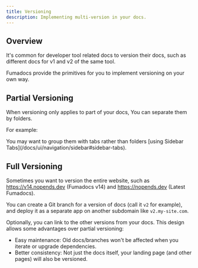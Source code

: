 ```yaml
---
title: Versioning
description: Implementing multi-version in your docs.
---
```


## Overview

It's common for developer tool related docs to version their docs, such as different docs for v1 and v2 of the same tool.

Fumadocs provide the primitives for you to implement versioning on your own way.

## Partial Versioning

When versioning only applies to part of your docs, You can separate them by folders.

For example:

<Files>
  <Folder name="java-sdk" defaultOpen>
    <Folder name="v1" defaultOpen>
      <File name="getting-started.mdx" />
    </Folder>
    <Folder name="v2" defaultOpen>
      <File name="getting-started.mdx" />
    </Folder>
  </Folder>
</Files>

<Callout title="Good to Know">
  You may want to group them with tabs rather than folders [using Sidebar
  Tabs](/docs/ui/navigation/sidebar#sidebar-tabs).
</Callout>

## Full Versioning

Sometimes you want to version the entire website, such as https://v14.nopends.dev (Fumadocs v14) and https://nopends.dev (Latest Fumadocs).

You can create a Git branch for a version of docs (call it `v2` for example), and deploy it as a separate app on another subdomain like `v2.my-site.com`.

Optionally, you can link to the other versions from your docs.
This design allows some advantages over partial versioning:

- Easy maintenance: Old docs/branches won't be affected when you iterate or upgrade dependencies.
- Better consistency: Not just the docs itself, your landing page (and other pages) will also be versioned.
